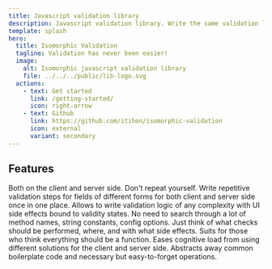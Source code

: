 ```yaml
---
title: Javascript validation library
description: Javascript validation library. Write the same validation logic on the client and server side. Take advantage of functional programming.
template: splash
hero:
  title: Isomorphic Validation
  tagline: Validation has never been easier!
  image:
    alt: Isomorphic javascript validation library
    file: ../../../public/lib-logo.svg
  actions:
    - text: Get started
      link: /getting-started/
      icon: right-arrow
    - text: Github
      link: https://github.com/itihon/isomorphic-validation
      icon: external
      variant: secondary
---
```



## Features

<CardGrid stagger>
	<Card title="Uniform way of writing validation logic" icon="seti:todo">
		Both on the client and server side.
	</Card>
	<Card title="Grouping and cloning" icon="seti:svg">
		Don't repeat yourself. Write repetitive validation steps for fields of different forms for both client and server side once in one place. Allows to write validation logic of any complexity with UI side effects bound to validity states.
	</Card>
	<Card title="Straightforward API" icon="seti:happenings">
		No need to search through a lot of method names, string constants, config options. Just think of what checks should be performed, where, and with what side effects.
	</Card>
	<Card title="Functional style" icon="seti:haskell">
		Suits for those who think everything should be a function.
	</Card>
	<Card title="Good for educational purposes" icon="pen">
		Eases cognitive load from using different solutions for the client and server side. Abstracts away common boilerplate code and necessary but easy-to-forget operations. 
	</Card>
</CardGrid>
